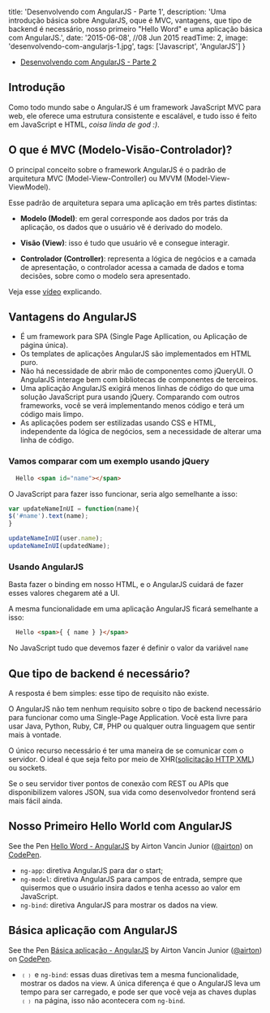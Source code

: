 
  title: 'Desenvolvendo com AngularJS - Parte 1',
  description: 'Uma introdução básica sobre AngularJS, oque é MVC, vantagens, que tipo de backend é necessário, nosso primeiro "Hello Word" e uma aplicação básica com AngularJS.',
  date: '2015-06-08', //08 Jun 2015
  readTime: 2,
  image: 'desenvolvendo-com-angularjs-1.jpg',
  tags: ['Javascript', 'AngularJS']
}


- <a href="/blog/desenvolvendo-com-angularjs-parte2/">Desenvolvendo com AngularJS - Parte 2</a>

## Introdução

Como todo mundo sabe o AngularJS é um framework JavaScript MVC para web, ele oferece uma estrutura consistente e escalável, e tudo isso é feito em JavaScript e HTML, *coisa linda de god :)*.


## O que é MVC (Modelo-Visão-Controlador)?

O principal conceito sobre o framework AngularJS é o padrão de arquitetura MVC (Model-View-Controller) ou MVVM (Model-View-ViewModel).

Esse padrão de arquitetura separa uma aplicação em três partes distintas:

- **Modelo (Model)**: em geral corresponde aos dados por trás da aplicação, os dados que o usuário vê é derivado do modelo.

- **Visão (View)**: isso é tudo que usuário vê e consegue interagir.

- **Controlador (Controller)**: representa a lógica de negócios e a camada de apresentação, o controlador acessa a camada de dados e toma decisões, sobre como o modelo sera apresentado.

Veja esse [vídeo](https://www.youtube.com/watch?v=q8ekGIkU2jE) explicando.

## Vantagens do AngularJS

- É um framework para SPA (Single Page Apllication, ou Aplicação de página única).
- Os templates de aplicações AngularJS são implementados em HTML puro.
- Não há necessidade de abrir mão de componentes como jQueryUI. O AngularJS interage bem com bibliotecas de componentes de terceiros.
- Uma aplicação AngularJS exigirá menos linhas de código do que uma solução JavaScript pura usando jQuery. Comparando com outros frameworks, você se verá implementando menos código e terá um código mais limpo.
- As aplicações podem ser estilizadas usando CSS e HTML, independente da lógica de negócios, sem a necessidade de alterar uma linha de código.

### Vamos comparar com um exemplo usando jQuery

```html
  Hello <span id="name"></span>
```

O JavaScript para fazer isso funcionar, seria algo semelhante a isso:

```js
var updateNameInUI = function(name){
$('#name').text(name);
}

updateNameInUI(user.name);
updateNameInUI(updatedName);
```

### Usando AngularJS

Basta fazer o binding em nosso HTML, e o AngularJS cuidará de fazer esses valores chegarem até a UI.

A mesma funcionalidade em uma aplicação AngularJS ficará semelhante a isso:

```html
  Hello <span>{ { name } }</span>
```

No JavaScript tudo que devemos fazer é definir o valor da variável <code>name</code>

## Que tipo de backend é necessário?

A resposta é bem simples: esse tipo de requisito não existe.

O AngularJS não tem nenhum requisito sobre o tipo de backend necessário para funcionar como uma Single-Page Application. Você esta livre para usar Java, Python, Ruby, C#, PHP ou qualquer outra linguagem que sentir mais à vontade.

O único recurso necessário é ter uma maneira de se comunicar com o servidor. O ideal é que seja feito por meio de XHR([solicitação HTTP XML](https://developer.mozilla.org/pt-BR/docs/Web/API/XMLHttpRequest)) ou sockets.

Se o seu servidor tiver pontos de conexão com REST ou APIs que disponibilizem valores JSON, sua vida como desenvolvedor frontend será mais fácil ainda.

## Nosso Primeiro Hello World com AngularJS

<p data-height="266" data-theme-id="9559" data-slug-hash="QbvrmM" data-default-tab="result" data-user="airton" class='codepen'>See the Pen <a href='http://codepen.io/airton/pen/QbvrmM/'>Hello Word - AngularJS</a> by Airton Vancin Junior (<a href='http://codepen.io/airton'>@airton</a>) on <a href='http://codepen.io'>CodePen</a>.</p>

- <code>ng-app</code>: diretiva AngularJS para dar o start;
- <code>ng-model</code>: diretiva AngularJS para campos de entrada, sempre que quisermos que o usuário insira dados e tenha acesso ao valor em JavaScript.
- <code>ng-bind</code>: diretiva AngularJS para mostrar os dados na view.

## Básica aplicação com AngularJS

<p data-height="266" data-theme-id="9559" data-slug-hash="MwmGGV" data-default-tab="result" data-user="airton" class='codepen'>See the Pen <a href='http://codepen.io/airton/pen/MwmGGV/'>Básica aplicação - AngularJS</a> by Airton Vancin Junior (<a href='http://codepen.io/airton'>@airton</a>) on <a href='http://codepen.io'>CodePen</a>.</p>

- <code>﹛﹜</code> e <code>ng-bind</code>: essas duas diretivas tem a mesma funcionalidade, mostrar os dados na view. A única diferença é que o AngularJS leva um tempo para ser carregado, e pode ser que você veja as chaves duplas <code>﹛﹜</code> na página, isso não acontecera com <code>ng-bind</code>.

<script async src="//assets.codepen.io/assets/embed/ei.js"></script>
